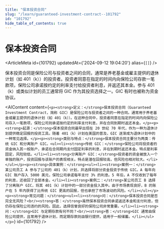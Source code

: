 ```yaml
---
title: "保本投资合同"
slug: "/learn/guaranteed-investment-contract--101792"
id: "101792"
hide_table_of_contents: true
---
```



# 保本投资合同

<ArticleMeta id={101792} updatedAt={'2024-09-12 19:04:20'} alias={`[]`} />
<div className='border-solid border-b border-t-0 my-4 border-[var(--ifm-color-gray-300)]' />

保本投资合同是保险公司与投资者之间的合同，通常是养老基金或雇主提供的退休计划（如 401（k））的投资者。投资者同意在指定的时间内向保险公司存款一笔款项，保险公司承诺按约定的利率支付给投资者利息，并返还其本金。参与 401（k）或类似计划的员工通常将 GIC 作为其投资选择之一。GIC 有时也被称为资金协议。

<AIContent content={`<p><strong>定义：</strong>保本投资合同（Guaranteed Investment Contract，简称 GIC）是保险公司与投资者之间的一种合同。通常用于养老基金或雇主提供的退休计划（如 401（k））。在这种合同中，投资者同意在指定的时间内向保险公司存入一笔款项，保险公司则承诺按约定的利率支付利息，并在合同到期时返还本金。</p><p><strong>起源：</strong>保本投资合同最早出现在 20 世纪 70 年代，作为一种为退休计划提供稳定回报的投资工具。随着 401（k）计划在美国的普及，GIC 逐渐成为退休计划中的一种常见选择。</p><p><strong>类别与特点：</strong>保本投资合同主要分为两类：传统 GIC 和分离账户 GIC。<ul><li><strong>传统 GIC：</strong>保险公司将投资者的资金纳入其一般账户，承诺在合同期内支付固定利率的利息，并在到期时返还本金。特点是利率固定，风险较低。</li><li><strong>分离账户 GIC：</strong>投资者的资金被放入一个单独的账户，投资回报与该账户的表现相关。特点是潜在回报较高，但风险也相对较大。</li></ul></p><p><strong>具体案例：</strong><ul><li><strong>案例一：</strong>某公司员工 A 参与了公司的 401（k）计划，并选择将部分资金投资于传统 GIC。A 每年向 GIC 账户存入 5000 美元，保险公司承诺每年支付 3% 的利息。5 年后，A 不仅收到了每年的利息，还收回了全部本金。</li><li><strong>案例二：</strong>某公司员工 B 选择了分离账户 GIC，将其 401（k）计划中的一部分资金投入其中。由于市场表现良好，B 的账户在 5 年内获得了比传统 GIC 更高的回报，但也承担了市场波动的风险。</li></ul></p><p><strong>常见问题：</strong><ul><li><strong>问：</strong>保本投资合同是否完全无风险？<br/><strong>答：</strong>虽然保本投资合同承诺返还本金和支付利息，但仍存在保险公司违约的风险。因此，选择信誉良好的保险公司非常重要。</li><li><strong>问：</strong>GIC 与定期存款有何不同？<br/><strong>答：</strong>GIC 通常由保险公司提供，且常用于退休计划，而定期存款则由银行提供，适用于一般储蓄。</li></ul></p>`} id={101792} />
